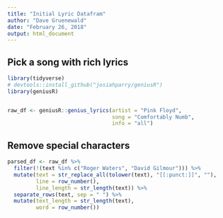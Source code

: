 ```yaml
---
title: "Initial Lyric Datafram"
author: "Dave Gruenewald"
date: "February 26, 2018"
output: html_document
---
```


## Pick a song with rich lyrics
```r
library(tidyverse)
# devtools::install_github("josiahparry/geniusR")
library(geniusR)


raw_df <- geniusR::genius_lyrics(artist = "Pink Floyd",
                                 song = "Comfortably Numb",
                                 info = "all")
```

## Remove special characters

```r
parsed_df <- raw_df %>% 
  filter(!(text %in% c("Roger Waters", "David Gilmour"))) %>% 
  mutate(text = str_replace_all(tolower(text), "[[:punct:]]", ""),
         line = row_number(),
         line_length = str_length(text)) %>% 
  separate_rows(text, sep = " ") %>% 
  mutate(text_length = str_length(text),
         word = row_number())

```

